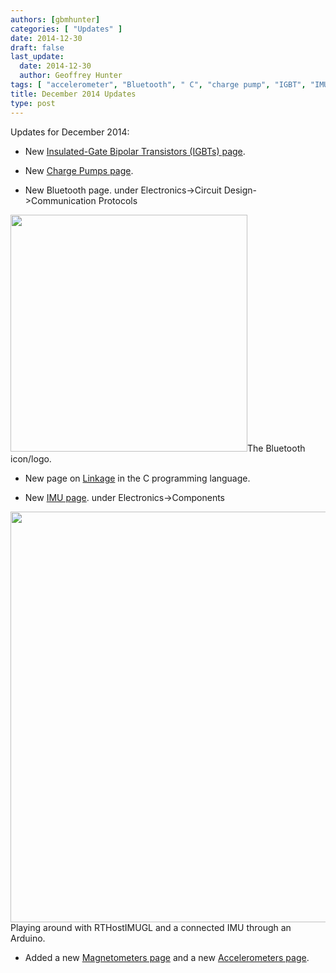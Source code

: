 ```yaml
---
authors: [gbmhunter]
categories: [ "Updates" ]
date: 2014-12-30
draft: false
last_update:
  date: 2014-12-30
  author: Geoffrey Hunter
tags: [ "accelerometer", "Bluetooth", " C", "charge pump", "IGBT", "IMU", "linkage", "Linux", "magnetometer", "transistor" ] 
title: December 2014 Updates
type: post
---
```



Updates for December 2014:

* New [Insulated-Gate Bipolar Transistors (IGBTs) page](/electronics/components/transistors/insulated-gate-bipolar-transistors-igbts/).

* New [Charge Pumps page](/electronics/components/power-regulators/charge-pumps).

* New Bluetooth page. under Electronics->Circuit Design->Communication Protocols


<Image src={bluetooth_4_0_icon} width="379px">The Bluetooth icon/logo.</Image>

* New page on [Linkage](/programming/languages/c/linkage) in the C programming language.

* New [IMU page](/electronics/components/sensors/inertial-measurement-units-imus). under Electronics->Components


<Image src={screenshot_playing_around_with_rthostimugl} width="657px">Playing around with RTHostIMUGL and a connected IMU through an Arduino.</Image>

* Added a new [Magnetometers page](/electronics/components/sensors/magnetometers/) and a new [Accelerometers page](/electronics/components/sensors/accelerometers/).